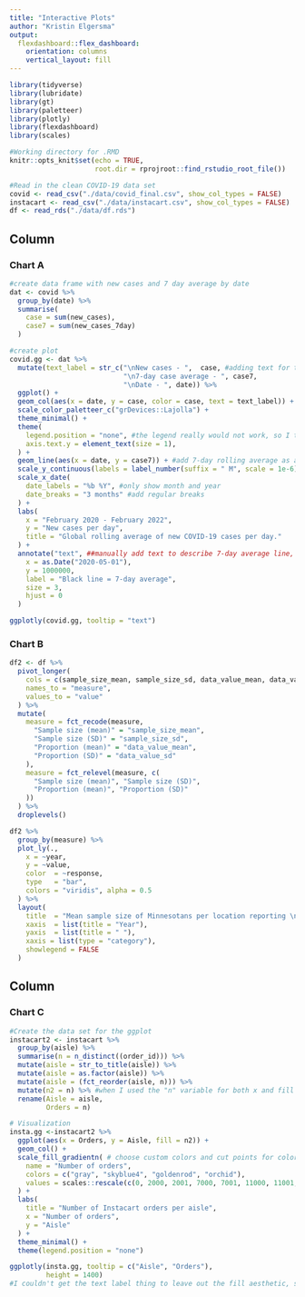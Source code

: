 ```yaml
---
title: "Interactive Plots"
author: "Kristin Elgersma"
output: 
  flexdashboard::flex_dashboard:
    orientation: columns
    vertical_layout: fill
---
```


```r
library(tidyverse)
library(lubridate)
library(gt)
library(paletteer)
library(plotly)
library(flexdashboard)
library(scales)

#Working directory for .RMD
knitr::opts_knit$set(echo = TRUE,
                     root.dir = rprojroot::find_rstudio_root_file())


```


```r
#Read in the clean COVID-19 data set
covid <- read_csv("./data/covid_final.csv", show_col_types = FALSE)
instacart <- read_csv("./data/instacart.csv", show_col_types = FALSE)
df <- read_rds("./data/df.rds")
```

Column {data-width=400}
-----------------------------------------------------------------------

### Chart A

```r
#create data frame with new cases and 7 day average by date
dat <- covid %>%
  group_by(date) %>%
  summarise(
    case = sum(new_cases),
    case7 = sum(new_cases_7day)
  )

#create plot
covid.gg <- dat %>%
  mutate(text_label = str_c("\nNew cases - ",  case, #adding text for the tooltip
                            "\n7-day case average - ", case7,
                            "\nDate - ", date)) %>%
  ggplot() +
  geom_col(aes(x = date, y = case, color = case, text = text_label)) + #for new cases per day
  scale_color_paletteer_c("grDevices::Lajolla") +
  theme_minimal() +
  theme(
    legend.position = "none", #the legend really would not work, so I took it out
    axis.text.y = element_text(size = 1), 
  ) +
  geom_line(aes(x = date, y = case7)) + #add 7-day rolling average as a line
  scale_y_continuous(labels = label_number(suffix = " M", scale = 1e-6)) + #suffix to truncate y axis
  scale_x_date(
    date_labels = "%b %Y", #only show month and year
    date_breaks = "3 months" #add regular breaks
  ) +
  labs(
    x = "February 2020 - February 2022",
    y = "New cases per day",
    title = "Global rolling average of new COVID-19 cases per day."
  ) +
  annotate("text", ##manually add text to describe 7-day average line, since none of the legends worked well when added to ggplotly
    x = as.Date("2020-05-01"),
    y = 1000000,
    label = "Black line = 7-day average",
    size = 3,
    hjust = 0
  )

ggplotly(covid.gg, tooltip = "text") 

```

### Chart B

```r
df2 <- df %>%
  pivot_longer(
    cols = c(sample_size_mean, sample_size_sd, data_value_mean, data_value_sd),
    names_to = "measure",
    values_to = "value"
  ) %>%
  mutate(
    measure = fct_recode(measure,
      "Sample size (mean)" = "sample_size_mean",
      "Sample size (SD)" = "sample_size_sd",
      "Proportion (mean)" = "data_value_mean",
      "Proportion (SD)" = "data_value_sd"
    ),
    measure = fct_relevel(measure, c(
      "Sample size (mean)", "Sample size (SD)",
      "Proportion (mean)", "Proportion (SD)"
    ))
  ) %>%
  droplevels()

df2 %>%
  group_by(measure) %>%
  plot_ly(.,
    x = ~year,
    y = ~value,
    color  = ~response,
    type   = "bar",
    colors = "viridis", alpha = 0.5
  ) %>%
  layout(
    title  = "Mean sample size of Minnesotans per location reporting \n excellent, good, or poor health",
    xaxis  = list(title = "Year"),
    yaxis  = list(title = " "),
    xaxis = list(type = "category"),
    showlegend = FALSE
  )
```

Column {data-width=600}
-----------------------------------------------------------------------

### Chart C

```r
#Create the data set for the ggplot
instacart2 <- instacart %>%
  group_by(aisle) %>%
  summarise(n = n_distinct((order_id))) %>%
  mutate(aisle = str_to_title(aisle)) %>%
  mutate(aisle = as.factor(aisle)) %>%
  mutate(aisle = (fct_reorder(aisle, n))) %>%
  mutate(n2 = n) %>% #when I used the "n" variable for both x and fill in the ggplot, I couldn't get the tooltip to work, so I created a separate n2 column to use with the fill aesthetic 
  rename(Aisle = aisle, 
         Orders = n)

# Visualization
insta.gg <-instacart2 %>%
  ggplot(aes(x = Orders, y = Aisle, fill = n2)) +
  geom_col() +
  scale_fill_gradientn( # choose custom colors and cut points for color scale
    name = "Number of orders",
    colors = c("gray", "skyblue4", "goldenrod", "orchid"),
    values = scales::rescale(c(0, 2000, 2001, 7000, 7001, 11000, 11001, max(instacart2$n2)))
  ) +
  labs(
    title = "Number of Instacart orders per aisle",
    x = "Number of orders",
    y = "Aisle"
  ) +
  theme_minimal() +
  theme(legend.position = "none")

ggplotly(insta.gg, tooltip = c("Aisle", "Orders"),
         height = 1400) 
#I couldn't get the text label thing to leave out the fill aesthetic, so I just chose which variables I wanted to include here 

```

